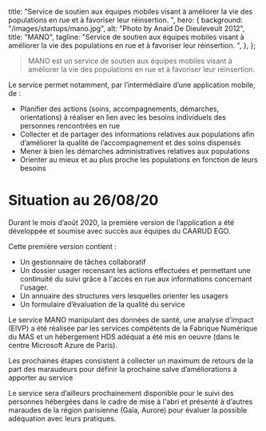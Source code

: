 
  title:
    "Service de soutien aux équipes mobiles visant à améliorer la vie des populations en rue et à favoriser leur réinsertion. ",
  hero: {
    background: "/images/startups/mano.jpg",
    alt: "Photo by Anaïd De Dieuleveult 2012",
    title: "MANO",
    tagline:
      "Service de soutien aux équipes mobiles visant à améliorer la vie des populations en rue et à favoriser leur réinsertion. ",
  },
};

<LayoutArticle meta={meta} startup="mano">

<!-- start content -->

> MANO est un service de soutien aux équipes mobiles visant à améliorer la vie des populations en rue et à favoriser leur réinsertion.

Le service permet notamment, par l’intermédiaire d’une application mobile, de :

- Planifier des actions (soins, accompagnements, démarches, orientations) à réaliser en lien avec les besoins individuels des personnes rencontrées en rue
- Collecter et de partager des informations relatives aux populations afin d’améliorer la qualité de l’accompagnement et des soins dispensés
- Mener à bien les démarches administratives relatives aux populations
- Orienter au mieux et au plus proche les populations en fonction de leurs besoins

# Situation au 26/08/20

Durant le mois d’août 2020, la première version de l’application a été développée et soumise avec succès aux équipes du CAARUD EGO.

Cette première version contient :

- Un gestionnaire de tâches collaboratif
- Un dossier usager recensant les actions effectuées et permettant une continuité du suivi grâce à l'accès en rue aux informations concernant l'usager.
- Un annuaire des structures vers lesquelles orienter les usagers
- Un formulaire d’évaluation de la qualité du service

Le service MANO manipulant des données de santé, une analyse d’impact (EIVP) a été réalisée par les services compétents de la Fabrique Numérique du MAS et un hébergement HDS adéquat a été mis en oeuvre (dans le centre Microsoft Azure de Paris).

Les prochaines étapes consistent à collecter un maximum de retours de la part des maraudeurs pour définir la prochaine salve d’améliorations à apporter au service

Le service sera d’ailleurs prochainement disponible pour le suivi des personnes hébergées dans le cadre de mise à l'abri et présenté à d’autres maraudes de la région parisienne (Gaïa, Aurore) pour évaluer la possible adéquation avec leurs pratiques.

<!-- end content -->

</LayoutArticle>
